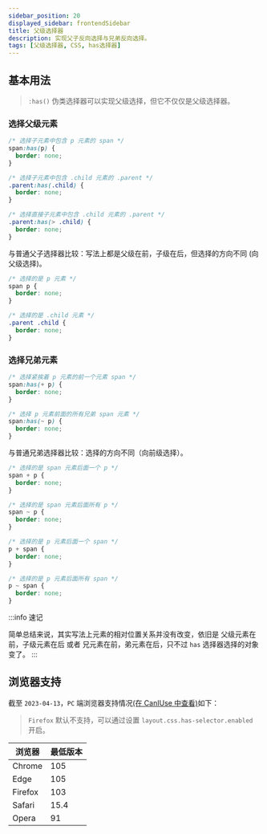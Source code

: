 ```yaml
---
sidebar_position: 20
displayed_sidebar: frontendSidebar
title: 父级选择器
description: 实现父子反向选择与兄弟反向选择。
tags: [父级选择器, CSS, has选择器]
---
```


<Author count={1000} publish="2023-4-18 23:35:00" />

## 基本用法

> `:has()` 伪类选择器可以实现父级选择，<Emphasis>但它不仅仅是父级选择器</Emphasis>。

### 选择父级元素

```css
/* 选择子元素中包含 p 元素的 span */
span:has(p) {
  border: none;
}

/* 选择子元素中包含 .child 元素的 .parent */
.parent:has(.child) {
  border: none;
}

/* 选择直接子元素中包含 .child 元素的 .parent */
.parent:has(> .child) {
  border: none;
}
```

与普通父子选择器比较：写法上都是父级在前，子级在后，但选择的方向不同 (向父级选择)。

```css
/* 选择的是 p 元素 */
span p {
  border: none;
}

/* 选择的是 .child 元素 */
.parent .child {
  border: none;
}
```

### 选择兄弟元素

```css
/* 选择紧挨着 p 元素的前一个元素 span */
span:has(+ p) {
  border: none;
}

/* 选择 p 元素前面的所有兄弟 span 元素 */
span:has(~ p) {
  border: none;
}
```

与普通兄弟选择器比较：选择的方向不同（向前级选择）。

```css
/* 选择的是 span 元素后面一个 p */
span + p {
  border: none;
}

/* 选择的是 span 元素后面所有 p */
span ~ p {
  border: none;
}
```

```css
/* 选择的是 p 元素后面一个 span */
p + span {
  border: none;
}

/* 选择的是 p 元素后面所有 span */
p ~ span {
  border: none;
}
```

:::info 速记

简单总结来说，其实写法上元素的相对位置关系并没有改变，依旧是 <Emphasis>父级元素在前，子级元素在后</Emphasis> 或者 <Emphasis>兄元素在前，弟元素在后</Emphasis>，只不过 `has` 选择器选择的对象变了。
:::

## 浏览器支持

截至 `2023-04-13`，`PC` 端浏览器支持情况[(在 CanIUse 中查看)](https://caniuse.com/?search=%3Ahas)如下：

> `Firefox` 默认不支持，可以通过设置 `layout.css.has-selector.enabled` 开启。

| 浏览器  | 最低版本 |
| ------- | :------- |
| Chrome  | 105      |
| Edge    | 105      |
| Firefox | 103      |
| Safari  | 15.4     |
| Opera   | 91       |
